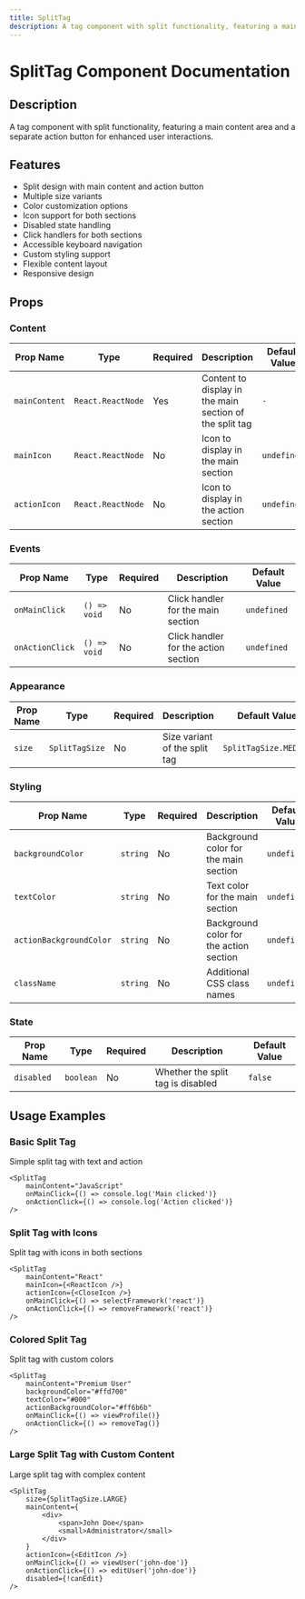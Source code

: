 ```yaml
---
title: SplitTag
description: A tag component with split functionality, featuring a main content area and a separate action button for enhanced user interactions.
---
```


# SplitTag Component Documentation

## Description

A tag component with split functionality, featuring a main content area and a separate action button for enhanced user interactions.

## Features

- Split design with main content and action button
- Multiple size variants
- Color customization options
- Icon support for both sections
- Disabled state handling
- Click handlers for both sections
- Accessible keyboard navigation
- Custom styling support
- Flexible content layout
- Responsive design

## Props

### Content

| Prop Name     | Type              | Required | Description                                             | Default Value |
| ------------- | ----------------- | -------- | ------------------------------------------------------- | ------------- |
| `mainContent` | `React.ReactNode` | Yes      | Content to display in the main section of the split tag | `-`           |
| `mainIcon`    | `React.ReactNode` | No       | Icon to display in the main section                     | `undefined`   |
| `actionIcon`  | `React.ReactNode` | No       | Icon to display in the action section                   | `undefined`   |

### Events

| Prop Name       | Type         | Required | Description                          | Default Value |
| --------------- | ------------ | -------- | ------------------------------------ | ------------- |
| `onMainClick`   | `() => void` | No       | Click handler for the main section   | `undefined`   |
| `onActionClick` | `() => void` | No       | Click handler for the action section | `undefined`   |

### Appearance

| Prop Name | Type           | Required | Description                   | Default Value         |
| --------- | -------------- | -------- | ----------------------------- | --------------------- |
| `size`    | `SplitTagSize` | No       | Size variant of the split tag | `SplitTagSize.MEDIUM` |

### Styling

| Prop Name               | Type     | Required | Description                             | Default Value |
| ----------------------- | -------- | -------- | --------------------------------------- | ------------- |
| `backgroundColor`       | `string` | No       | Background color for the main section   | `undefined`   |
| `textColor`             | `string` | No       | Text color for the main section         | `undefined`   |
| `actionBackgroundColor` | `string` | No       | Background color for the action section | `undefined`   |
| `className`             | `string` | No       | Additional CSS class names              | `undefined`   |

### State

| Prop Name  | Type      | Required | Description                       | Default Value |
| ---------- | --------- | -------- | --------------------------------- | ------------- |
| `disabled` | `boolean` | No       | Whether the split tag is disabled | `false`       |

## Usage Examples

### Basic Split Tag

Simple split tag with text and action

```tsx
<SplitTag
    mainContent="JavaScript"
    onMainClick={() => console.log('Main clicked')}
    onActionClick={() => console.log('Action clicked')}
/>
```

### Split Tag with Icons

Split tag with icons in both sections

```tsx
<SplitTag
    mainContent="React"
    mainIcon={<ReactIcon />}
    actionIcon={<CloseIcon />}
    onMainClick={() => selectFramework('react')}
    onActionClick={() => removeFramework('react')}
/>
```

### Colored Split Tag

Split tag with custom colors

```tsx
<SplitTag
    mainContent="Premium User"
    backgroundColor="#ffd700"
    textColor="#000"
    actionBackgroundColor="#ff6b6b"
    onMainClick={() => viewProfile()}
    onActionClick={() => removeTag()}
/>
```

### Large Split Tag with Custom Content

Large split tag with complex content

```tsx
<SplitTag
    size={SplitTagSize.LARGE}
    mainContent={
        <div>
            <span>John Doe</span>
            <small>Administrator</small>
        </div>
    }
    actionIcon={<EditIcon />}
    onMainClick={() => viewUser('john-doe')}
    onActionClick={() => editUser('john-doe')}
    disabled={!canEdit}
/>
```
